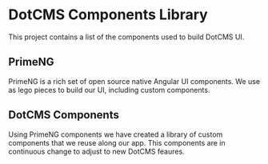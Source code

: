 
<Meta title="Getting Started/Introduction" />

# DotCMS Components Library

This project contains a list of the components used to build DotCMS UI.

## PrimeNG

PrimeNG is a rich set of open source native Angular UI components. We use as lego pieces to build our UI, including custom components.

## DotCMS Components

Using PrimeNG components we have created a library of custom components that we reuse along our app. This components are in continuous change to adjust to new DotCMS feaures.
